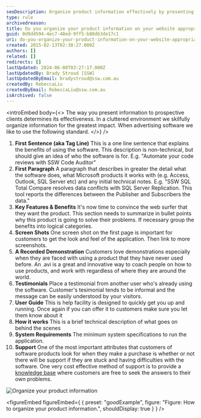 ```yaml
---
seoDescription: Organize product information effectively by presenting clear descriptions, key features, screen shots, and testimonials to enhance user experience.
type: rule
archivedreason:
title: Do you organize your product information on your website appropriately?
guid: 0d9d4594-4ec7-48ed-9ff5-b88db3de17c1
uri: do-you-organize-your-product-information-on-your-website-appropriately
created: 2015-02-13T02:38:27.000Z
authors: []
related: []
redirects: []
lastUpdated: 2024-06-08T03:27:17.000Z
lastUpdatedBy: Brady Stroud [SSW]
lastUpdatedByEmail: bradystroud@ssw.com.au
createdBy: RebeccaLiu
createdByEmail: RebeccaLiu@ssw.com.au
isArchived: false
---
```


<introEmbed
  body={<>
The way you present information to prospective clients determines its effectiveness. In a cluttered environment we skilfully organize information for the greatest impact. When advertising software we like to use the following standard.
  </>}
/>
1. **First Sentence (aka Tag Line)**
   This is a one line sentence that explains the benefits of using the software. This description is non-technical, but should give an idea of who the software is for. E.g. "Automate your code reviews with SSW Code Auditor"
2. **First Paragraph**
   A paragraph that describes in greater the detail what the software does, what Microsoft products it works with (e.g. Access, Outlook, SQL Server etc) and any initial technical notes. E.g. "SSW SQL Total Compare resolves data conflicts with SQL Server Replication. This tool reports the differences between the Publisher and Subscribers the data."
3. **Key Features & Benefits**
   It's now time to convince the web surfer that they want the product. This section needs to summarize in bullet points why this product is going to solve their problems. If necessary group the benefits into logical categories.
4. **Screen Shots**
   One screen shot on the first page is important for customers to get the look and feel of the application. Then link to more screenshots.
5. **A Recorded Demonstration**
   Customers love demonstrations especially when they are faced with using a product that they have never used before. An .avi is a great and innovative way to coach people on how to use products, and work with regardless of where they are around the world.
6. **Testimonials**
   Place a testimonial from another user who's already using the software. Customer's tesimonial tends to be informal and the message can be easily understood by your visitors.
7. **User Guide**
   This is help facility is designed to quickly get you up and running. Once again if you can offer it to customers make sure you let them know about it
8. **How it works**
   This is a brief technical description of what goes on behind the scenes
9. **System Requirements**
   The minimum system specifications to run the application.
10. **Support**
    One of the most important attributes that customers of software products look for when they make a purchase is whether or not there will be support if they are stuck and having difficulties with the software. One very cost effective method of support is to provide a
    [knowledge base](http://www.ssw.com.au/ssw/KB/KBSearch.aspx) where customers are free to seek the answers to their own problems.

![Organize your product information](/uploads/rules/do-you-organize-your-product-information-on-your-website-appropriately/../../assets/ScreenCodeAuditor.jpg)

<figureEmbed figureEmbed={ {
  preset: "goodExample",
  figure: "Figure: How to organize your product information.",
  shouldDisplay: true
} } />
